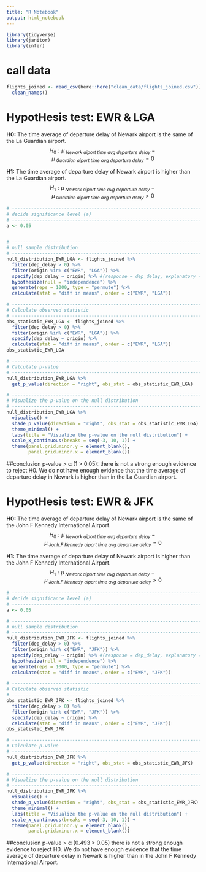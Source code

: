 ```yaml
---
title: "R Notebook"
output: html_notebook
---
```


```r
library(tidyverse)
library(janitor)
library(infer)
```

# call data
```r
flights_joined <- read_csv(here::here("clean_data/flights_joined.csv")) %>% 
  clean_names()
```


# HypotHesis test: EWR & LGA

**H0:** The time average of departure delay of Newark airport is the same of the La Guardian airport.
$$
H_0: \mu_{\ Newark \ aiport \ time \ avg \ departure \ delay} - \mu_{\ Guardian \ aiport \ time \ avg \ departure \ delay} = 0
$$ 

**H1:** The time average of departure delay of Newark airport is higher than the La Guardian airport.
$$
H_1: \mu_{\ Newark \ aiport \ time \ avg \ departure \ delay} -\mu_{\ Guardian \ aiport \ time \ avg \ departure \ delay} > 0
$$


```r
# ----------------------------------------------------------------------------
# decide significance level (a)
# ----------------------------------------------------------------------------
a <- 0.05


# ----------------------------------------------------------------------------
# null sample distribution
# ----------------------------------------------------------------------------
null_distribution_EWR_LGA <- flights_joined %>%
  filter(dep_delay > 0) %>% 
  filter(origin %in% c("EWR", "LGA")) %>%
  specify(dep_delay ~ origin) %>% #(response = dep_delay, explanatory = origin)
  hypothesize(null = "independence") %>%
  generate(reps = 1000, type = "permute") %>%
  calculate(stat = "diff in means", order = c("EWR", "LGA"))

# ----------------------------------------------------------------------------
# Calculate observed statistic
# ----------------------------------------------------------------------------
obs_statistic_EWR_LGA <- flights_joined %>%
  filter(dep_delay > 0) %>% 
  filter(origin %in% c("EWR", "LGA")) %>%
  specify(dep_delay ~ origin) %>%
  calculate(stat = "diff in means", order = c("EWR", "LGA"))
obs_statistic_EWR_LGA

# ----------------------------------------------------------------------------
# Calculate p-value
# ----------------------------------------------------------------------------
null_distribution_EWR_LGA %>%
  get_p_value(direction = "right", obs_stat = obs_statistic_EWR_LGA)

# ----------------------------------------------------------------------------
# Visualize the p-value on the null distribution
# ----------------------------------------------------------------------------
null_distribution_EWR_LGA %>%
  visualise() +
  shade_p_value(direction = "right", obs_stat = obs_statistic_EWR_LGA) + 
  theme_minimal() +
  labs(title = "Visualize the p-value on the null distribution") +
  scale_x_continuous(breaks = seq(-3, 10, 1)) +
  theme(panel.grid.minor.y = element_blank(),
        panel.grid.minor.x = element_blank())
```
##conclusion
p-value  > α (1 > 0.05): there is not a strong enough evidence to reject H0. 
We do not have enough evidence that the time average of departure delay in
Newark is higher than in the La Guardian airport.




# HypotHesis test: EWR & JFK


**H0:** The time average of departure delay of Newark airport is the same of the John F Kennedy International Airport.
$$
H_0: \mu_{\ Newark \ aiport \ time \ avg \ departure \ delay} - \mu_{\ Jonh.F \ Kennedy \  aiport \ time \ avg \ departure \ delay} = 0
$$ 

**H1:** The time average of departure delay of Newark airport is higher than the John F Kennedy International Airport.
$$
H_1: \mu_{\ Newark \ aiport \ time \ avg \ departure \ delay} -\mu_{\ Jonh.F \ Kennedy \  aiport \ time \ avg \ departure \ delay} > 0
$$

```r
# ----------------------------------------------------------------------------
# decide significance level (a)
# ----------------------------------------------------------------------------
a <- 0.05

# ----------------------------------------------------------------------------
# null sample distribution
# ----------------------------------------------------------------------------
null_distribution_EWR_JFK <- flights_joined %>%
  filter(dep_delay > 0) %>% 
  filter(origin %in% c("EWR", "JFK")) %>%
  specify(dep_delay ~ origin) %>% #(response = dep_delay, explanatory = origin)
  hypothesize(null = "independence") %>%
  generate(reps = 1000, type = "permute") %>%
  calculate(stat = "diff in means", order = c("EWR", "JFK"))

# ----------------------------------------------------------------------------
# Calculate observed statistic
# ----------------------------------------------------------------------------
obs_statistic_EWR_JFK <- flights_joined %>%
  filter(dep_delay > 0) %>% 
  filter(origin %in% c("EWR", "JFK")) %>%
  specify(dep_delay ~ origin) %>%
  calculate(stat = "diff in means", order = c("EWR", "JFK"))
obs_statistic_EWR_JFK 

# ----------------------------------------------------------------------------
# Calculate p-value
# ----------------------------------------------------------------------------
null_distribution_EWR_JFK %>%
  get_p_value(direction = "right", obs_stat = obs_statistic_EWR_JFK)

# ----------------------------------------------------------------------------
# Visualize the p-value on the null distribution
# ----------------------------------------------------------------------------
null_distribution_EWR_JFK %>%
  visualise() +
  shade_p_value(direction = "right", obs_stat = obs_statistic_EWR_JFK) + 
  theme_minimal() +
  labs(title = "Visualize the p-value on the null distribution") +
  scale_x_continuous(breaks = seq(-3, 10, 1)) +
  theme(panel.grid.minor.y = element_blank(),
        panel.grid.minor.x = element_blank())
```
##conclusion
p-value  > α (0.493 > 0.05) there is not a strong enough evidence to reject H0.
We do not have enough evidence that the time average of departure delay in 
Newark is higher than in the John F Kennedy International Airport.
